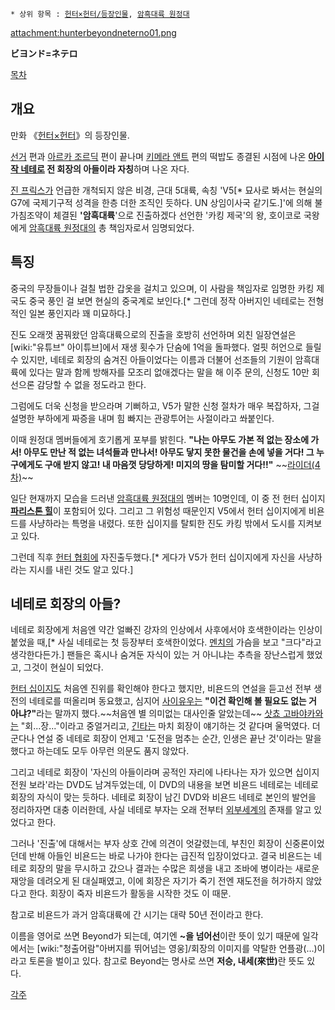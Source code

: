  * 상위 항목 : [[헌터×헌터/등장인물]], [[암흑대륙 원정대]]

attachment:hunterbeyondneterno01.png

'''ビヨンド=ネテロ'''

[[목차]]
== 개요 ==
만화 《[[헌터×헌터]]》의 등장인물.

[[선거]] 편과 [[아르카 조르딕]] 편이 끝나며 [[키메라 앤트]] 편의 떡밥도 종결된 시점에 나온 '''[[아이작 네테로]] 전 회장의 아들이라 자칭'''하며 나온 자다.

[[진 프릭스]]가 언급한 개척되지 않은 비경, 근대 5대륙, 속칭 'V5[* 묘사로 봐서는 현실의 G7에 국제기구적 성격을 한층 더한 조직인 듯하다. UN 상임이사국 같기도.]'에 의해 불가침조약이 체결된 ''''암흑대륙''''으로 진출하겠다 선언한 '카킹 제국'의 왕, 호이코로 국왕에게 [[암흑대륙 원정대]]의 총 책임자로서 임명되었다.

== 특징 ==
중국의 무장들이나 걸칠 법한 갑옷을 걸치고 있으며, 이 사람을 책임자로 임명한 카킹 제국도 중국 풍인 걸 보면 현실의 중국계로 보인다.[* 그런데 정작 아버지인 네테로는 전형적인 일본 풍인지라 꽤 미묘하다.]

진도 오래껏 꿈꿔왔던 암흑대륙으로의 진출을 호방히 선언하며 외친 일장연설은 [wiki:"유튜브" 아이튜브]에서 재생 횟수가 단숨에 1억을 돌파했다. 얼핏 허언으로 들릴 수 있지만, 네테로 회장의 숨겨진 아들이었다는 이름과 더불어 선조들의 기원이 암흑대륙에 있다는 말과 함께 방해자를 모조리 없애겠다는 말을 해 이주 문의, 신청도 10만 회선으론 감당할 수 없을 정도라고 한다.

그럼에도 더욱 신청을 받으라며 기뻐하고, V5가 말한 신청 절차가 매우 복잡하자, 그걸 설명한 부하에게 짜증을 내며 힘 빠지는 관광투어는 사절이라고 쏴붙인다.

이때 원정대 멤버들에게 호기롭게 포부를 밝힌다.
'''"나는 아무도 가본 적 없는 장소에 가서! 아무도 만난 적 없는 녀석들과 만나서! 아무도 닿지 못한 물건을 손에 넣을 거다! 그 누구에게도 구애 받지 않고! 내 마음껏 당당하게! 미지의 땅을 탐미할 거다!!"''' ~~[[라이더(4차)]]~~

일단 현재까지 모습을 드러낸 [[암흑대륙 원정대]]의 멤버는 10명인데, 이 중 전 헌터 십이지 '''[[파리스톤 힐]]'''이 포함되어 있다. 그리고 그 위험성 때문인지 V5에서 헌터 십이지에게 비욘드를 사냥하라는 특명을 내렸다. 또한 십이지를 탈퇴한 진도 카킹 밖에서 도시를 지켜보고 있다.

그런데 직후 [[헌터 협회]]에 자진출두했다.[* 게다가 V5가 헌터 십이지에게 자신을 사냥하라는 지시를 내린 것도 알고 있다.]

== 네테로 회장의 아들? ==
네테로 회장에게 처음엔 약간 얼빠진 강자의 인상에서 사후에서야 호색한이라는 인상이 붙었을 때,[* 사실 네테로는 첫 등장부터 호색한이었다. [[멘치]]의 가슴을 보고 "크다"라고 생각한다든가.] 팬들은 혹시나 숨겨둔 자식이 있는 거 아니냐는 추측을 장난스럽게 했었고, 그것이 현실이 되었다.

[[헌터 십이지]]도 처음엔 진위를 확인해야 한다고 했지만, 비욘드의 연설을 듣고선 전부 생전의 네테로를 떠올리며 동요했고, 심지어 [[사이유우]]는 '''"이건 확인해 볼 필요도 없는 거 아냐?"'''라는 말까지 했다.~~처음엔 별 의미없는 대사인줄 알았는데~~ [[삿쵸 고바야카와]]는 "회...장..."이라고 중얼거리고, [[긴타]]는 마치 회장이 얘기하는 것 같다며 울먹였다. 더군다나 연설 중 네테로 회장이 언제고 '도전을 멈추는 순간, 인생은 끝난 것'이라는 말을 했다고 하는데도 모두 아무런 의문도 품지 않았다.

그리고 네테로 회장이 '자신의 아들이라며 공적인 자리에 나타나는 자가 있으면 십이지 전원 보라'라는 DVD도 남겨두었는데, 이 DVD의 내용을 보면 비욘드 네테로는 네테로 회장의 자식이 맞는 듯하다. 네테로 회장이 남긴 DVD와 비욘드 네테로 본인의 발언을 정리하자면 대충 이러한데, 사실 네테로 부자는 오래 전부터 [[외부세계]]의 존재를 알고 있었다고 한다.

그러나 '진출'에 대해서는 부자 상호 간에 의견이 엇갈렸는데, 부친인 회장이 신중론이었던데 반해 아들인 비욘드는 바로 나가야 한다는 급진적 입장이었다고. 결국 비욘드는 네테로 회장의 말을 무시하고 갔으나 결과는 수많은 희생을 내고 조바에 병이라는 새로운 재앙을 데려오게 된 대실패였고, 이에 회장은 자기가 죽기 전엔 재도전을 허가하지 않았다고 한다. 회장이 죽자 비욘드가 활동을 시작한 것도 이 때문.

참고로 비욘드가 과거 암흑대륙에 간 시기는 대략 50년 전이라고 한다.

이름을 영어로 쓰면 Beyond가 되는데, 여기엔 '''~을 넘어선'''이란 뜻이 있기 때문에 일각에서는 [wiki:"청출어람"아버지를 뛰어넘는 영웅]/회장의 이미지를 약탈한 언플광(…)이라고 토론을 벌이고 있다. 참고로 Beyond는 명사로 쓰면 '''저승, 내세(來世)'''란 뜻도 있다.

[[각주]]
